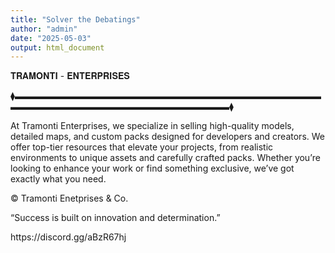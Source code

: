 ```yaml
---
title: "Solver the Debatings"
author: "admin"
date: "2025-05-03"
output: html_document
---
```


𝐓𝐑𝐀𝐌𝐎𝐍𝐓𝐈 -  𝐄𝐍𝐓𝐄𝐑𝐏𝐑𝐈𝐒𝐄𝐒

⧫▬▬▬▬▬▬▬▬▬▬▬▬▬▬▬▬▬▬▬▬▬▬▬▬▬▬▬▬▬▬▬▬▬▬▬▬▬▬▬▬▬▬▬▬▬▬▬▬▬▬▬▬▬▬▬▬▬▬▬▬⧫

[ABOUT US]:

At Tramonti Enterprises, we specialize in selling high-quality models, detailed maps, and custom packs designed for developers and creators.
We offer top-tier resources that elevate your projects, from realistic environments to unique assets and carefully crafted packs.
Whether you're looking to enhance your work or find something exclusive, we’ve got exactly what you need.

© Tramonti Enetprises & Co.

"Success is built on innovation and determination."

https://discord.gg/aBzR67hj

